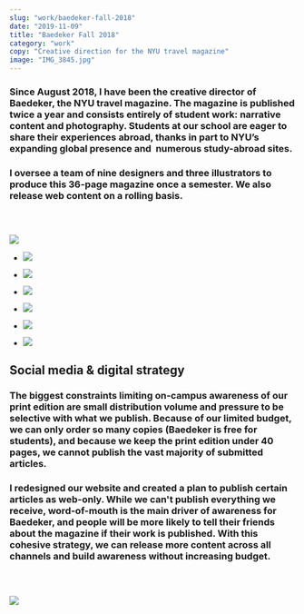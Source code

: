 ```yaml
---
slug: "work/baedeker-fall-2018"
date: "2019-11-09"
title: "Baedeker Fall 2018"
category: "work"
copy: "Creative direction for the NYU travel magazine"
image: "IMG_3845.jpg"
---
```


### Since August 2018, I have been the creative director of Baedeker, the NYU travel magazine. The magazine is published twice a year and consists entirely of student work: narrative content and photography. Students at our school are eager to share their experiences abroad, thanks in part to NYU’s expanding global presence and  numerous study-abroad sites.

### I oversee a team of nine designers and three illustrators to produce this 36-page magazine once a semester. We also release web content on a rolling basis.

### &nbsp;

![](IMG_3959.jpg)

- ![](IMG_3969.jpg)
- ![](IMG_3962.jpg)

- ![](IMG_3963.jpg)
- ![](IMG_3972.jpg)

- ![](./Social-Submissions2.png)
- ![](iphone-xs-mockup_sq.jpg)

## Social media & digital strategy  
### The biggest constraints limiting on-campus awareness of our print edition are small distribution volume and pressure to be selective with what we publish. Because of our limited budget, we can only order so many copies (Baedeker is free for students), and because we keep the print edition under 40 pages, we cannot publish the vast majority of submitted articles.  

### I redesigned our website and created a plan to publish certain articles as web-only. While we can't publish everything we receive, word-of-mouth is the main driver of awareness for Baedeker, and people will be more likely to tell their friends about the magazine if their work is published. With this cohesive strategy, we can release more content across all channels and build awareness without increasing budget.

### &nbsp;

![](IMG_3845.jpg)
